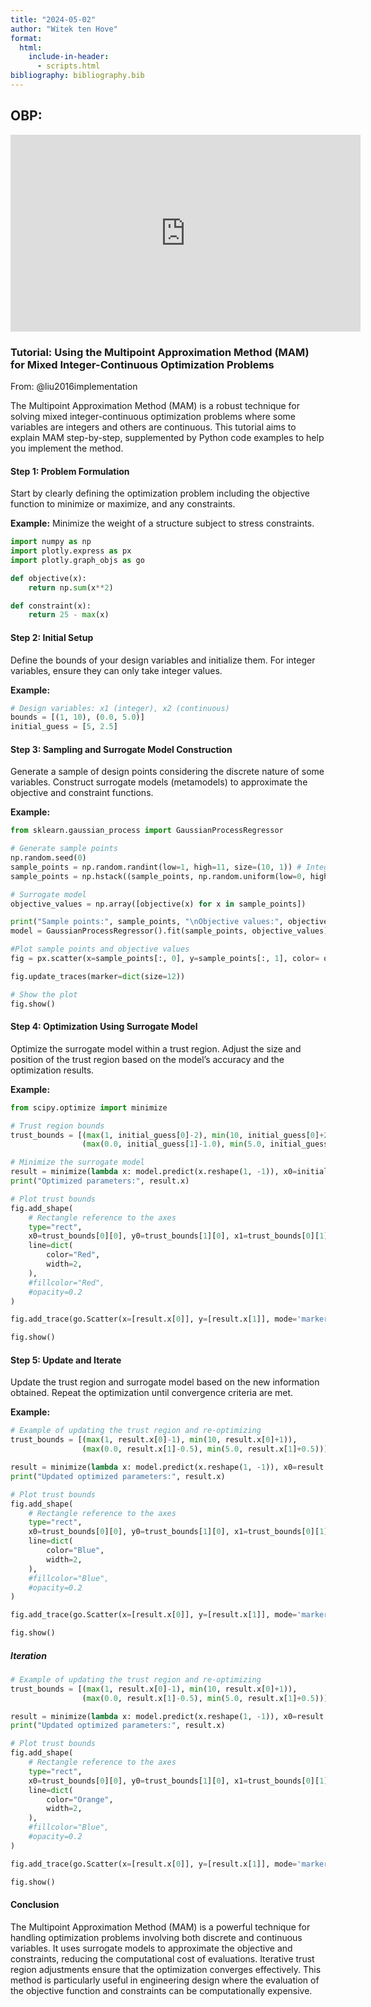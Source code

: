 ```yaml
---
title: "2024-05-02"
author: "Witek ten Hove"
format:
  html:
    include-in-header:
      - scripts.html
bibliography: bibliography.bib
---
```


## OBP:

```{=html}
<iframe width="560" height="315" src="https://www.youtube.com/embed/zBXPBAuX-Us?si=X-lbkaziMQg3UMGm" title="YouTube video player" frameborder="0" allow="accelerometer; autoplay; clipboard-write; encrypted-media; gyroscope; picture-in-picture; web-share" referrerpolicy="strict-origin-when-cross-origin" allowfullscreen></iframe>
```


### Tutorial: Using the Multipoint Approximation Method (MAM) for Mixed Integer-Continuous Optimization Problems

From: @liu2016implementation

The Multipoint Approximation Method (MAM) is a robust technique for solving mixed integer-continuous optimization problems where some variables are integers and others are continuous. This tutorial aims to explain MAM step-by-step, supplemented by Python code examples to help you implement the method.

#### Step 1: Problem Formulation
Start by clearly defining the optimization problem including the objective function to minimize or maximize, and any constraints.

**Example:**
Minimize the weight of a structure subject to stress constraints.

```python
import numpy as np
import plotly.express as px
import plotly.graph_objs as go

def objective(x):
    return np.sum(x**2)

def constraint(x):
    return 25 - max(x)
```

#### Step 2: Initial Setup
Define the bounds of your design variables and initialize them. For integer variables, ensure they can only take integer values.

**Example:**
```python
# Design variables: x1 (integer), x2 (continuous)
bounds = [(1, 10), (0.0, 5.0)]
initial_guess = [5, 2.5]
```

#### Step 3: Sampling and Surrogate Model Construction
Generate a sample of design points considering the discrete nature of some variables. Construct surrogate models (metamodels) to approximate the objective and constraint functions.

**Example:**
```python
from sklearn.gaussian_process import GaussianProcessRegressor

# Generate sample points
np.random.seed(0)
sample_points = np.random.randint(low=1, high=11, size=(10, 1)) # Integer variable
sample_points = np.hstack((sample_points, np.random.uniform(low=0, high=5, size=(10, 1)))) # Add continuous variable

# Surrogate model
objective_values = np.array([objective(x) for x in sample_points])

print("Sample points:", sample_points, "\nObjective values:", objective_values)
model = GaussianProcessRegressor().fit(sample_points, objective_values)
```

```python
#Plot sample points and objective values
fig = px.scatter(x=sample_points[:, 0], y=sample_points[:, 1], color= objective_values, labels={'x': 'Integer Variable', 'y': 'Continuous Variable'}, title='Distribution of Sample Points in Design Space', color_continuous_scale='deep')

fig.update_traces(marker=dict(size=12))

# Show the plot
fig.show()
```


#### Step 4: Optimization Using Surrogate Model
Optimize the surrogate model within a trust region. Adjust the size and position of the trust region based on the model's accuracy and the optimization results.

**Example:**
```python
from scipy.optimize import minimize

# Trust region bounds
trust_bounds = [(max(1, initial_guess[0]-2), min(10, initial_guess[0]+2)), 
                (max(0.0, initial_guess[1]-1.0), min(5.0, initial_guess[1]+1.0))]

# Minimize the surrogate model
result = minimize(lambda x: model.predict(x.reshape(1, -1)), x0=initial_guess, bounds=trust_bounds)
print("Optimized parameters:", result.x)
```

```python
# Plot trust bounds 
fig.add_shape(
    # Rectangle reference to the axes
    type="rect",
    x0=trust_bounds[0][0], y0=trust_bounds[1][0], x1=trust_bounds[0][1], y1=trust_bounds[1][1],
    line=dict(
        color="Red",
        width=2,
    ),
    #fillcolor="Red",
    #opacity=0.2
)

fig.add_trace(go.Scatter(x=[result.x[0]], y=[result.x[1]], mode='markers', marker=dict(color='red', size=14), name='Optimized Point', showlegend = False))

fig.show()
```


#### Step 5: Update and Iterate
Update the trust region and surrogate model based on the new information obtained. Repeat the optimization until convergence criteria are met.

**Example:**

```python
# Example of updating the trust region and re-optimizing
trust_bounds = [(max(1, result.x[0]-1), min(10, result.x[0]+1)), 
                (max(0.0, result.x[1]-0.5), min(5.0, result.x[1]+0.5))]

result = minimize(lambda x: model.predict(x.reshape(1, -1)), x0=result.x, bounds=trust_bounds)
print("Updated optimized parameters:", result.x)
```
```python
# Plot trust bounds                
fig.add_shape(
    # Rectangle reference to the axes
    type="rect",
    x0=trust_bounds[0][0], y0=trust_bounds[1][0], x1=trust_bounds[0][1], y1=trust_bounds[1][1],
    line=dict(
        color="Blue",
        width=2,
    ),
    #fillcolor="Blue",
    #opacity=0.2
)

fig.add_trace(go.Scatter(x=[result.x[0]], y=[result.x[1]], mode='markers', marker=dict(color='blue', size=14), name='Optimized Point', showlegend = False))

fig.show()
```

##### Iteration

```python
# Example of updating the trust region and re-optimizing
trust_bounds = [(max(1, result.x[0]-1), min(10, result.x[0]+1)), 
                (max(0.0, result.x[1]-0.5), min(5.0, result.x[1]+0.5))]

result = minimize(lambda x: model.predict(x.reshape(1, -1)), x0=result.x, bounds=trust_bounds)
print("Updated optimized parameters:", result.x)
```

```python
# Plot trust bounds                
fig.add_shape(
    # Rectangle reference to the axes
    type="rect",
    x0=trust_bounds[0][0], y0=trust_bounds[1][0], x1=trust_bounds[0][1], y1=trust_bounds[1][1],
    line=dict(
        color="Orange",
        width=2,
    ),
    #fillcolor="Blue",
    #opacity=0.2
)

fig.add_trace(go.Scatter(x=[result.x[0]], y=[result.x[1]], mode='markers', marker=dict(color='orange', size=14), name='Optimized Point', showlegend = False))

fig.show()
```

#### Conclusion
The Multipoint Approximation Method (MAM) is a powerful technique for handling optimization problems involving both discrete and continuous variables. It uses surrogate models to approximate the objective and constraints, reducing the computational cost of evaluations. Iterative trust region adjustments ensure that the optimization converges effectively. This method is particularly useful in engineering design where the evaluation of the objective function and constraints can be computationally expensive.